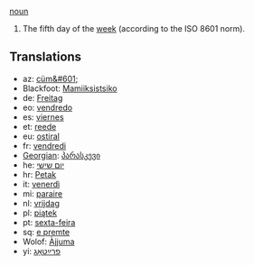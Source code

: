[[noun]]

#The fifth day of the [[week]] (according to the ISO 8601 norm).

==Translations==
*az: [[cüm&#601;]]
*Blackfoot: [[Mamiiksistsiko]]
*de: [[Freitag]]
*eo: [[vendredo]]
*es: [[viernes]]
*et: [[reede]]
*eu: [[ostiral]]
*fr: [[vendredi]]
*[[Georgian]]: [[პარასკევი]]
*he: [[יום שישי]]
*hr: [[Petak]]
*it: [[venerdì]]
*mi: [[paraire]]
*nl: [[vrijdag]]
*pl: [[piątek]]
*pt: [[sexta-feira]]
*sq: [[e premte]]
*Wolof: [[Àjjuma]]
*yi: [[פרײַטאָג]]